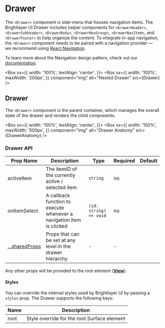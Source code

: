 
# Drawer

The `<Drawer>` component is side-menu that houses navigation items. The Brightlayer UI Drawer includes helper components for `<DrawerHeader>`, `<DrawerSubheader>`, `<DrawerBody>`, `<DrawerNavGroup>`, `<DrawerNavItem>`, and `<DrawerFooter>` to help organize the content. To integrate in-app navigation, the `<Drawer>` component needs to be paired with a navigation provider — we recommend using [React Navigation](https://reactnavigation.org/docs/getting-started).

To learn more about the Navigation design pattern, check out our [documentation](https://brightlayer-ui.github.io/patterns/navigation).

<Box
  sx={{
    width: '100%',
    textAlign: 'center',
  }}>
  <Box
    sx={{
      width: '100%',
      maxWidth: '200px',
    }}
    component="img"
    alt="Nested Drawer"
    src={Drawer}
  />
</Box>

## Drawer

The `<Drawer>` component is the parent container, which manages the overall state of the drawer and renders the child components.

<Box
  sx={{
    width: '100%',
    textAlign: 'center',
  }}>
  <Box
    sx={{
      width: '100%',
      maxWidth: '500px',
    }}
    component="img"
    alt="Drawer Anatomy"
    src={DrawerAnatomy}
  />
</Box>

### Drawer API

<Box>

| Prop Name                       | Description                                                          | Type                   | Required | Default |
| ------------------------------- | -------------------------------------------------------------------- | ---------------------- | -------- | ------- |
| activeItem                      | The itemID of the currently active / selected item                   | `string`               | no       |         |
| onItemSelect                    | A callback function to execute whenever a navigation item is clicked | `(id: string) => void` | no       |         |
| [...sharedProps](#shared-props) | Props that can be set at any level in the drawer hierarchy           | -                      | -        |         |

</Box>

Any other props will be provided to the root element ([**View**](https://reactnative.dev/docs/view)).

#### Styles

You can override the internal styles used by Brightlayer UI by passing a `styles` prop. The Drawer supports the following keys:

<Box>

| Name | Description                                 |
| ---- | ------------------------------------------- |
| root | Style override for the root Surface element |

</Box>

<SharedProps />
